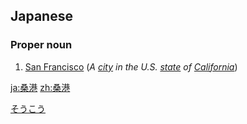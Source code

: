 ==Japanese==
{{ja-kanjitab|そう|こう|yomi=o}}

===Proper noun===
{{ja-pos|そうこう|proper}}

# {{lb|ja|obsolete|sort=そうこう}} [[San Francisco]] (''A [[city]] in the U.S. [[state]] of [[California]]'')

[[Category:ja:Cities|そうこう]]

[[ja:桑港]]
[[zh:桑港]]
